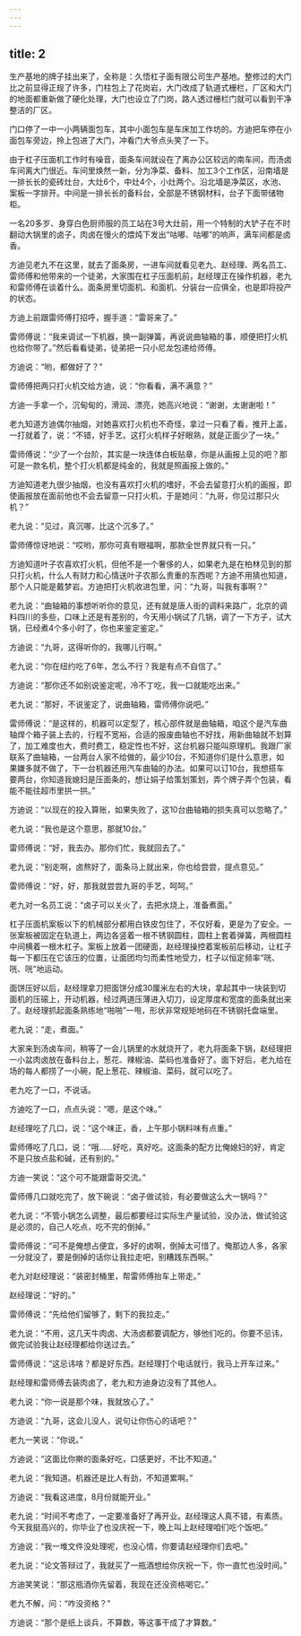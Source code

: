 ```yaml
---
---
---
```

title: 2
---



生产基地的牌子挂出来了，全称是：久悟杠子面有限公司生产基地。整修过的大门比之前显得正规了许多，门柱包上了花岗岩，大门改成了轨道式栅栏，厂区和大门的地面都重新做了硬化处理，大门也设立了门岗，路人透过栅栏门就可以看到干净整洁的厂区。

门口停了一中一小两辆面包车，其中小面包车是车床加工作坊的。方迪把车停在小面包车旁边，拎上包进了大门，冲看门大爷点头笑了一下。

由于杠子压面机工作时有噪音，面条车间就设在了离办公区较远的南车间，而汤卤车间离大门很近。车间里焕然一新，分为净菜、备料、加工3个工作区，沿南墙是一排长长的瓷砖灶台，大灶6个，中灶4个，小灶两个。沿北墙是净菜区，水池、案板一字排开。中间是一排长长的备料台，全部是不锈钢材料，台子下面带储物柜。

一名20多岁、身穿白色厨师服的员工站在3号大灶前，用一个特制的大铲子在不时翻动大锅里的卤子，肉卤在慢火的煨炖下发出“咕嘟、咕嘟”的响声，满车间都是卤香。

方迪见老九不在这里，就去了面条房，一进车间就看见老九、赵经理、两名员工、雷师傅和他带来的一个徒弟，大家围在杠子压面机前，赵经理正在操作机器，老九和雷师傅在谈着什么。面条房里切面机、和面机、分装台一应俱全，也是即将投产的状态。

方迪上前跟雷师傅打招呼，握手道：“雷哥来了。”

雷师傅说：“我来调试一下机器，换一副弹簧，再说说曲轴箱的事，顺便把打火机也给你带了。”然后看看徒弟，徒弟把一只小尼龙包递给师傅。

方迪说：“哟，都做好了？”

雷师傅把两只打火机交给方迪，说：“你看看，满不满意？”

方迪一手拿一个，沉甸甸的，滑润、漂亮，她高兴地说：“谢谢，太谢谢啦！”

老九知道方迪偶尔抽烟，对她喜欢打火机也不奇怪，拿过一只看了看，推开上盖，一打就着了，说：“不错，好手艺。这打火机样子好眼熟，就是正面少了一块。”

雷师傅说：“少了一个台阶，其实是一块连体白板贴章，你是从画报上见的吧？那可是一款名机，整个打火机都是纯金的，我就是照画报上做的。”

方迪知道老九很少抽烟，也没有喜欢打火机的嗜好，不会去留意打火机的画报，即使画报放在面前他也不会去留意一只打火机，于是她问：“九哥，你见过那只火机？”

老九说：“见过，真沉哪，比这个沉多了。”

雷师傅惊讶地说：“哎哟，那你可真有眼福啊，那款全世界就只有一只。”

方迪知道叶子农喜欢打火机，但他不是一个奢侈的人，如果老九是在柏林见到的那只打火机，什么人有财力和心情送叶子农那么贵重的东西呢？方迪不用猜也知道，那个人只能是戴梦岩。方迪把打火机收进包里，问：“九哥，叫我有事啊？”

老九说：“曲轴箱的事想听听你的意见，还有就是唐人街的调料来路广，北京的调料四川的多些，口味上还是有差别的，今天用小锅试了几锅，调了一下方子，试大锅，已经煮4个多小时了，你也来鉴定鉴定。”

方迪说：“九哥，这得听你的，我哪儿行啊。”

老九说：“你在纽约吃了6年，怎么不行？我是有点不自信了。”

方迪说：“那你还不如别说鉴定呢，冷不丁吃，我一口就能吃出来。”

老九说：“那好，不说鉴定了，说曲轴箱，雷师傅你说吧。”

雷师傅说：“是这样的，机器可以定型了，核心部件就是曲轴箱，咱这个是汽车曲轴焊个箱子装上去的，行程不宽裕，合适的报废曲轴也不好找，用新曲轴就不划算了，加工难度也大，费时费工，稳定性也不好，这台机器只能叫原理机。我跟厂家联系了曲轴箱，一台两台人家不给做的，最少10台，不知道你们是什么意思，如果嫌多就不做了，下一台机器还用汽车曲轴的办法。如果可以订10台，我想搭车要两台，你知道我媳妇是压面条的，想让娟子给策划策划，弄个牌子弄个包装，看能不能往超市里拱一拱。”

方迪说：“以现在的投入算账，如果失败了，这10台曲轴箱的损失真可以忽略了。”

老九说：“我也是这个意思，那就10台。”

雷师傅说：“好，我去办。那你们忙，我就回去了。”

老九说：“别走啊，卤熬好了，面条马上就出来，你也给尝尝，提点意见。”

雷师傅说：“好，好，那我就尝尝九哥的手艺，呵呵。”

老九对一名员工说：“卤子可以关火了，去把水烧上，准备煮面。”

杠子压面机案板以下的机械部分都用白铁皮包住了，不仅好看，更是为了安全。一张案板被固定在轨道上，两边各竖着一根不锈钢圆柱，圆柱上套着弹簧，两根圆柱中间横着一根木杠子。案板上放着一团硬面，赵经理操控着案板前后移动，让杠子每一下都压在它该压的位置，让面团均匀而柔性地受力，杠子以恒定频率“咣、咣、咣”地运动。

面饼压好以后，赵经理拿刀把面饼分成30厘米左右的大块，拿起其中一块装到切面机的压磙上，开动机器，经过两道压薄进入切刀，设定厚度和宽度的面条就出来了。赵经理抓起面条熟练地“啪啪”一甩，形状非常规矩地码在不锈钢托盘端里。

老九说：“走，煮面。”

大家来到汤卤车间，稍等了一会儿锅里的水就烧开了，老九将面条下锅，赵经理把一小盆肉卤放在备料台上，葱花、辣椒油、菜码也准备好了。面下好后，老九给在场的每人都捞了一小碗，配上葱花、辣椒油、菜码，就可以吃了。

老九吃了一口，不说话。

方迪吃了一口，点点头说：“嗯，是这个味。”

赵经理吃了几口，说：“这个味正，香，上午那小锅料味有点重。”

雷师傅吃了几口，说：“哦……好吃，真好吃。这面条的配方比俺媳妇的好，肯定不是只放点盐和碱，还有别的。”

方迪一笑说：“这个可不能跟雷哥交流。”

雷师傅几口就吃完了，放下碗说：“卤子做试验，有必要做这么大一锅吗？”

老九说：“不管小锅怎么调整，最后都要经过实际生产量试验，没办法，做试验这是必须的，自己人吃点，吃不完的倒掉。”

雷师傅说：“可不是俺想占便宜，多好的卤啊，倒掉太可惜了。俺那边人多，各家一分就没了，要是倒掉的话你让我拉走吧，别糟践东西啊。”

老九对赵经理说：“装密封桶里，帮雷师傅抬车上带走。”

赵经理说：“好的。”

雷师傅说：“先给他们留够了，剩下的我拉走。”

老九说：“不用，这几天牛肉卤、大汤卤都要调配方，够他们吃的。你要不忌讳，做完试验我让赵经理都给你送过去。”

雷师傅说：“这忌讳啥？都是好东西。赵经理打个电话就行，我马上开车过来。”

赵经理和雷师傅去装肉卤了，老九和方迪身边没有了其他人。

老九说：“你一说是那个味，我就放心了。”

方迪说：“九哥，这会儿没人，说句让你伤心的话吧？”

老九一笑说：“你说。”

方迪说：“这面比你擀的面条好吃，口感更好，不比不知道。”

老九说：“我知道。机器还是比人有劲，不知道累啊。”

方迪说：“我看这进度，8月份就能开业。”

老九说：“时间不考虑了，一定要准备好了再开业。赵经理这人真不错，有素质。今天我挺高兴的，你毕业了也没庆祝一下，晚上叫上赵经理咱们吃个饭吧。”

方迪说：“我一堆文件没处理呢，也没心情，你要请赵经理你们去吧。”

老九说：“论文答辩过了，我就买了一瓶酒想给你庆祝一下，你一直忙也没时间。”

方迪笑笑说：“那这瓶酒你先留着，我现在还没资格喝它。”

老九不解，问：“咋没资格？”

方迪说：“那个是纸上谈兵，不算数，等这事干成了才算数。”